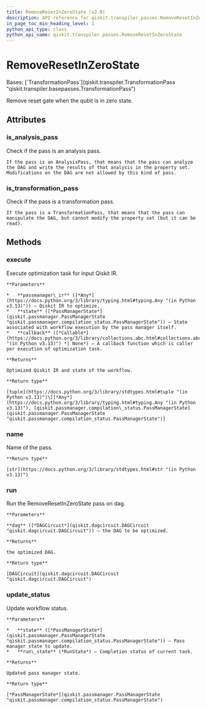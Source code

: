 ```yaml
---
title: RemoveResetInZeroState (v2.0)
description: API reference for qiskit.transpiler.passes.RemoveResetInZeroState in qiskit v2.0
in_page_toc_min_heading_level: 1
python_api_type: class
python_api_name: qiskit.transpiler.passes.RemoveResetInZeroState
---
```


# RemoveResetInZeroState

<Class id="qiskit.transpiler.passes.RemoveResetInZeroState" isDedicatedPage={true} github="https://github.com/Qiskit/qiskit/tree/stable/2.0/qiskit/transpiler/passes/optimization/remove_reset_in_zero_state.py#L20-L37" signature="qiskit.transpiler.passes.RemoveResetInZeroState(*args, **kwargs)" modifiers="class">
  Bases: [`TransformationPass`](qiskit.transpiler.TransformationPass "qiskit.transpiler.basepasses.TransformationPass")

  Remove reset gate when the qubit is in zero state.

  ## Attributes

  ### is\_analysis\_pass

  <Attribute id="qiskit.transpiler.passes.RemoveResetInZeroState.is_analysis_pass">
    Check if the pass is an analysis pass.

    If the pass is an AnalysisPass, that means that the pass can analyze the DAG and write the results of that analysis in the property set. Modifications on the DAG are not allowed by this kind of pass.
  </Attribute>

  ### is\_transformation\_pass

  <Attribute id="qiskit.transpiler.passes.RemoveResetInZeroState.is_transformation_pass">
    Check if the pass is a transformation pass.

    If the pass is a TransformationPass, that means that the pass can manipulate the DAG, but cannot modify the property set (but it can be read).
  </Attribute>

  ## Methods

  ### execute

  <Function id="qiskit.transpiler.passes.RemoveResetInZeroState.execute" github="https://github.com/Qiskit/qiskit/tree/stable/2.0/qiskit/transpiler/basepasses.py#L161-L180" signature="execute(passmanager_ir, state, callback=None)">
    Execute optimization task for input Qiskit IR.

    **Parameters**

    *   **passmanager\_ir** ([*Any*](https://docs.python.org/3/library/typing.html#typing.Any "(in Python v3.13)")) – Qiskit IR to optimize.
    *   **state** ([*PassManagerState*](qiskit.passmanager.PassManagerState "qiskit.passmanager.compilation_status.PassManagerState")) – State associated with workflow execution by the pass manager itself.
    *   **callback** ([*Callable*](https://docs.python.org/3/library/collections.abc.html#collections.abc.Callable "(in Python v3.13)") *| None*) – A callback function which is caller per execution of optimization task.

    **Returns**

    Optimized Qiskit IR and state of the workflow.

    **Return type**

    [tuple](https://docs.python.org/3/library/stdtypes.html#tuple "(in Python v3.13)")\[[*Any*](https://docs.python.org/3/library/typing.html#typing.Any "(in Python v3.13)"), [qiskit.passmanager.compilation\_status.PassManagerState](qiskit.passmanager.PassManagerState "qiskit.passmanager.compilation_status.PassManagerState")]
  </Function>

  ### name

  <Function id="qiskit.transpiler.passes.RemoveResetInZeroState.name" github="https://github.com/Qiskit/qiskit/tree/stable/2.0/qiskit/passmanager/base_tasks.py#L68-L70" signature="name()">
    Name of the pass.

    **Return type**

    [str](https://docs.python.org/3/library/stdtypes.html#str "(in Python v3.13)")
  </Function>

  ### run

  <Function id="qiskit.transpiler.passes.RemoveResetInZeroState.run" github="https://github.com/Qiskit/qiskit/tree/stable/2.0/qiskit/transpiler/passes/optimization/remove_reset_in_zero_state.py#L23-L37" signature="run(dag)">
    Run the RemoveResetInZeroState pass on dag.

    **Parameters**

    **dag** ([*DAGCircuit*](qiskit.dagcircuit.DAGCircuit "qiskit.dagcircuit.DAGCircuit")) – the DAG to be optimized.

    **Returns**

    the optimized DAG.

    **Return type**

    [DAGCircuit](qiskit.dagcircuit.DAGCircuit "qiskit.dagcircuit.DAGCircuit")
  </Function>

  ### update\_status

  <Function id="qiskit.transpiler.passes.RemoveResetInZeroState.update_status" github="https://github.com/Qiskit/qiskit/tree/stable/2.0/qiskit/transpiler/basepasses.py#L182-L190" signature="update_status(state, run_state)">
    Update workflow status.

    **Parameters**

    *   **state** ([*PassManagerState*](qiskit.passmanager.PassManagerState "qiskit.passmanager.compilation_status.PassManagerState")) – Pass manager state to update.
    *   **run\_state** (*RunState*) – Completion status of current task.

    **Returns**

    Updated pass manager state.

    **Return type**

    [*PassManagerState*](qiskit.passmanager.PassManagerState "qiskit.passmanager.compilation_status.PassManagerState")
  </Function>
</Class>

